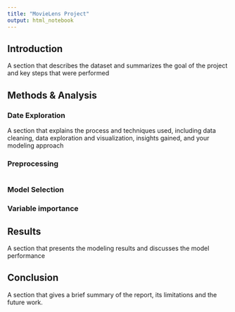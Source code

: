 ```yaml
---
title: "MovieLens Project"
output: html_notebook
---
```


## Introduction

A section that describes the dataset and summarizes the goal of the project and key steps that were performed

## Methods & Analysis
### Date Exploration



A section that explains the process and techniques used, including data cleaning, data exploration and visualization, insights gained, and your modeling approach

### Preprocessing 
```r

```

### Model Selection

### Variable importance


## Results

A section that presents the modeling results and discusses the model performance

## Conclusion

A section that gives a brief summary of the report, its limitations and the future work. 
